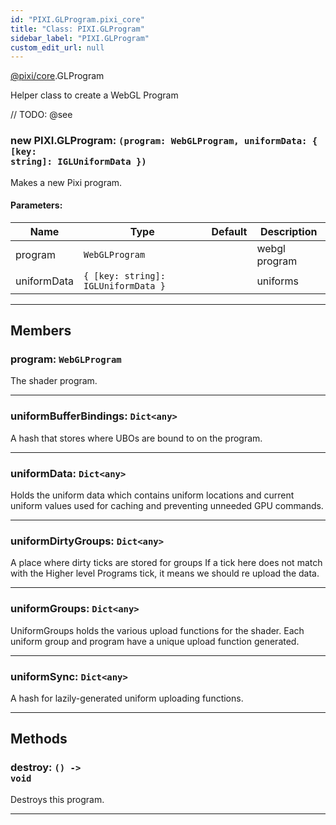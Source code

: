 ```yaml
---
id: "PIXI.GLProgram.pixi_core"
title: "Class: PIXI.GLProgram"
sidebar_label: "PIXI.GLProgram"
custom_edit_url: null
---
```


[@pixi/core](../modules/pixi_core).GLProgram


Helper class to create a WebGL Program



// TODO: @see

        

<article>

### new PIXI.GLProgram: <span><code>(program&#58; WebGLProgram, uniformData&#58; &#123; [key&#58; string]&#58; IGLUniformData &#125;) </code></span>
Makes a new Pixi program.

#### Parameters:
| Name        | Type                                                             | Default       | Description   |
| ----------- | ---------------------------------------------------------------- | ------------- | ------------- |
| program     | <code>WebGLProgram</code>                                        | <code></code> | webgl program |
| uniformData | <code>&#123; [key&#58; string]&#58; IGLUniformData &#125;</code> | <code></code> | uniforms      |

</article>

---------------------------------------




## Members
<article>

### program: <span><code>WebGLProgram</code></span>
The shader program.

</article>


---------------------------------------

<article>

### uniformBufferBindings: <span><code>Dict&#60;any&#62;</code></span>
A hash that stores where UBOs are bound to on the program.

</article>


---------------------------------------

<article>

### uniformData: <span><code>Dict&#60;any&#62;</code></span>
Holds the uniform data which contains uniform locations and current uniform values used for caching and preventing unneeded GPU commands.

</article>


---------------------------------------

<article>

### uniformDirtyGroups: <span><code>Dict&#60;any&#62;</code></span>
A place where dirty ticks are stored for groups If a tick here does not match with the Higher level Programs tick, it means we should re upload the data.

</article>


---------------------------------------

<article>

### uniformGroups: <span><code>Dict&#60;any&#62;</code></span>
UniformGroups holds the various upload functions for the shader. Each uniform group and program have a unique upload function generated.

</article>


---------------------------------------

<article>

### uniformSync: <span><code>Dict&#60;any&#62;</code></span>
A hash for lazily-generated uniform uploading functions.

</article>


---------------------------------------


## Methods
<article>

### destroy: <span><code>() -&#62; void</code></span>
Destroys this program.

</article>


---------------------------------------


    